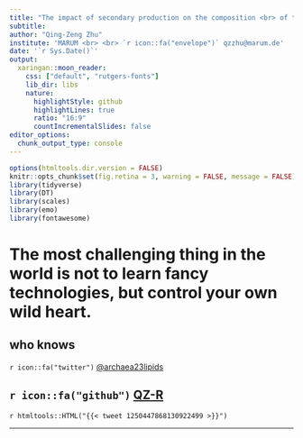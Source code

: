 ```yaml
---
title: "The impact of secondary production on the composition <br> of the OM in marine sediments"
subtitle:
author: "Qing-Zeng Zhu"
institute: 'MARUM <br> <br> `r icon::fa("envelope")` qzzhu@marum.de'
date: '`r Sys.Date()`'
output:
  xaringan::moon_reader:
    css: ["default", "rutgers-fonts"]
    lib_dir: libs
    nature:
      highlightStyle: github
      highlightLines: true
      ratio: "16:9"
      countIncrementalSlides: false
editor_options: 
  chunk_output_type: console
---
```


```r
options(htmltools.dir.version = FALSE)
knitr::opts_chunk$set(fig.retina = 3, warning = FALSE, message = FALSE)
library(tidyverse)
library(DT)
library(scales)
library(emo)
library(fontawesome)
```


# The most challenging thing in the world is not to learn fancy technologies, but control your own wild heart.
## who knows


`r icon::fa("twitter")` [@archaea23lipids](https://twitter.com/archaea23lipids)

`r icon::fa("github")` [QZ-R](https://github.com/QZ-R)
---


`r htmltools::HTML("{{< tweet 1250447868130922499 >}}")`


---
